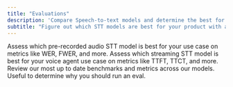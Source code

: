 ```yaml
---
title: "Evaluations"
description: 'Compare Speech-to-text models and determine the best for your product with an evaluation.'
subtitle: "Figure out which STT models are best for your product with an evaluation."
---
```


<CardGroup cols={2}>
  <Card title="Pre-recorded audio evaluations" icon="file-audio" href="/docs/evaluations/pre-recorded-audio">
    Assess which pre-recorded audio STT model is best for your use case on metrics like WER, FWER, and more.
  </Card>
  <Card title="Voice agent evaluations" icon="message-waveform" href="/docs/evaluations/voice-agents">
    Assess which streaming STT model is best for your voice agent use case on metrics like TTFT, TTCT, and more.
  </Card>

</CardGroup>

<CardGroup cols={2}>
  <Card title="Benchmarks" icon="file-table-columns" href="/docs/evaluations/benchmarks">
    Review our most up to date benchmarks and metrics across our models. Useful to determine why you should run an eval.
  </Card>

</CardGroup>
